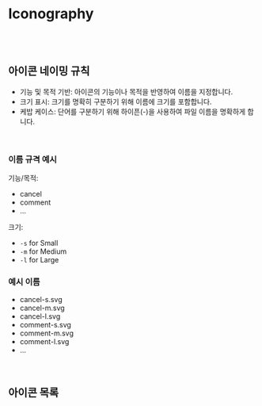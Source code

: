 
<Meta title="Foundation/Iconography" />

# Iconography

<br />
<br />

## 아이콘 네이밍 규칙

- 기능 및 목적 기반: 아이콘의 기능이나 목적을 반영하여 이름을 지정합니다.
- 크기 표시: 크기를 명확히 구분하기 위해 이름에 크기를 포함합니다.
- 케밥 케이스: 단어를 구분하기 위해 하이픈(-)을 사용하여 파일 이름을 명확하게 합니다.

<br />

### 이름 규격 예시

기능/목적:

- cancel
- comment
- ...

크기:

- `-s` for Small
- `-m` for Medium
- `-l` for Large

### 예시 이름

- cancel-s.svg
- cancel-m.svg
- cancel-l.svg
- comment-s.svg
- comment-m.svg
- comment-l.svg
- ...

<br />

## 아이콘 목록

<br />

<IconGallery>
	<IconItem name="arrow-down-m.svg">
		<Icon name="arrow_down_m" />
	</IconItem>
	<IconItem name="arrow-left-l.svg">
		<Icon name="arrow_left_l" />
	</IconItem>
	<IconItem name="arrow_up_m.svg">
		<Icon name="arrow_up_m" />
	</IconItem>
	<IconItem name="badge-error-s.svg">
		<Icon name="badge_error_s" />
	</IconItem>
	<IconItem name="bus-m.svg">
		<Icon name="bus_m" />
	</IconItem>
	<IconItem name="bus-s.svg">
		<Icon name="bus_s" />
	</IconItem>
	<IconItem name="cancel-l.svg">
		<Icon name="cancel_l" />
	</IconItem>
	<IconItem name="comment-m.svg">
		<Icon name="comment_m" />
	</IconItem>
	<IconItem name="comment-s.svg">
		<Icon name="comment_s" />
	</IconItem>
	<IconItem name="community-m.svg">
		<Icon name="community_m" />
	</IconItem>
	<IconItem name="lock-s.svg">
		<Icon name="lock_s" />
	</IconItem>
	<IconItem name="reply-m.svg">
		<Icon name="reply_m" />
	</IconItem>
	<IconItem name="search-l.svg">
		<Icon name="search_l" />
	</IconItem>
	<IconItem name="search-m.svg">
		<Icon name="search_m" />
	</IconItem>
	<IconItem name="send-40.svg">
		<Icon name="send_40" />
	</IconItem>
	<IconItem name="shuttle-bus-m.svg">
		<Icon name="shuttle_bus_m" />
	</IconItem>
	<IconItem name="time-s.svg">
		<Icon name="time_s" />
	</IconItem>
	<IconItem name="txt-cancel-s.svg">
		<Icon name="txt_cancel_s" />
	</IconItem>
	<IconItem name="view-s.svg">
		<Icon name="view_s" />
	</IconItem>
	<IconItem name="writing-m.svg">
		<Icon name="writing_m" />
	</IconItem>
</IconGallery>
